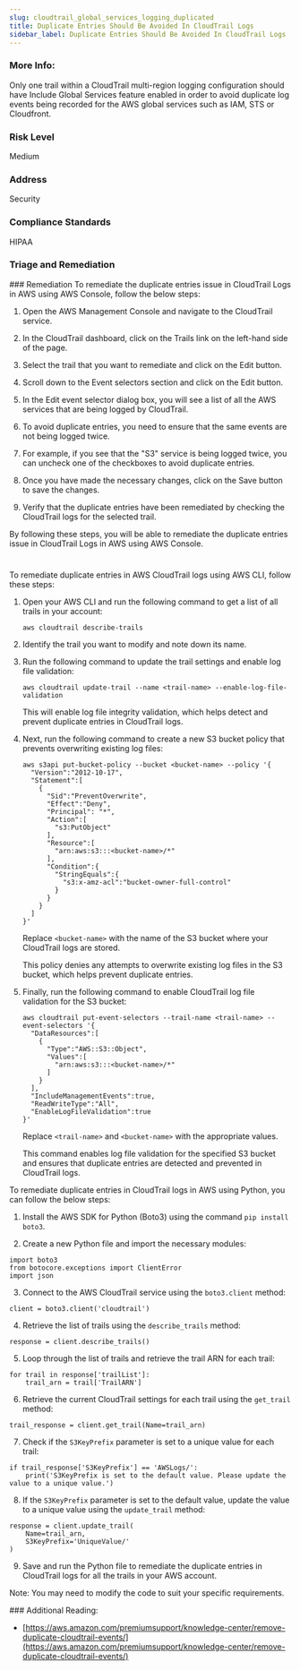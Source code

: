 ```yaml
---
slug: cloudtrail_global_services_logging_duplicated
title: Duplicate Entries Should Be Avoided In CloudTrail Logs
sidebar_label: Duplicate Entries Should Be Avoided In CloudTrail Logs
---
```


### More Info:

Only one trail within a CloudTrail multi-region logging configuration should have Include Global Services feature enabled in order to avoid duplicate log events being recorded for the AWS global services such as IAM, STS or Cloudfront.

### Risk Level

Medium

### Address

Security

### Compliance Standards

HIPAA


### Triage and Remediation
<Tabs>
<Tab title='Remediation'>
### Remediation

<AccordionGroup>
<Accordion title='Using Console' defaultOpen='true'>
To remediate the duplicate entries issue in CloudTrail Logs in AWS using AWS Console, follow the below steps:

1. Open the AWS Management Console and navigate to the CloudTrail service.

2. In the CloudTrail dashboard, click on the Trails link on the left-hand side of the page.

3. Select the trail that you want to remediate and click on the Edit button.

4. Scroll down to the Event selectors section and click on the Edit button.

5. In the Edit event selector dialog box, you will see a list of all the AWS services that are being logged by CloudTrail. 

6. To avoid duplicate entries, you need to ensure that the same events are not being logged twice. 

7. For example, if you see that the "S3" service is being logged twice, you can uncheck one of the checkboxes to avoid duplicate entries.

8. Once you have made the necessary changes, click on the Save button to save the changes.

9. Verify that the duplicate entries have been remediated by checking the CloudTrail logs for the selected trail.

By following these steps, you will be able to remediate the duplicate entries issue in CloudTrail Logs in AWS using AWS Console.

#
</Accordion>

<Accordion title='Using CLI'>
To remediate duplicate entries in AWS CloudTrail logs using AWS CLI, follow these steps:

1. Open your AWS CLI and run the following command to get a list of all trails in your account:

   ```
   aws cloudtrail describe-trails
   ```

2. Identify the trail you want to modify and note down its name.

3. Run the following command to update the trail settings and enable log file validation:

   ```
   aws cloudtrail update-trail --name <trail-name> --enable-log-file-validation
   ```

   This will enable log file integrity validation, which helps detect and prevent duplicate entries in CloudTrail logs.

4. Next, run the following command to create a new S3 bucket policy that prevents overwriting existing log files:

   ```
   aws s3api put-bucket-policy --bucket <bucket-name> --policy '{
     "Version":"2012-10-17",
     "Statement":[
       {
         "Sid":"PreventOverwrite",
         "Effect":"Deny",
         "Principal": "*",
         "Action":[
           "s3:PutObject"
         ],
         "Resource":[
           "arn:aws:s3:::<bucket-name>/*"
         ],
         "Condition":{
           "StringEquals":{
             "s3:x-amz-acl":"bucket-owner-full-control"
           }
         }
       }
     ]
   }'
   ```

   Replace `<bucket-name>` with the name of the S3 bucket where your CloudTrail logs are stored.

   This policy denies any attempts to overwrite existing log files in the S3 bucket, which helps prevent duplicate entries.

5. Finally, run the following command to enable CloudTrail log file validation for the S3 bucket:

   ```
   aws cloudtrail put-event-selectors --trail-name <trail-name> --event-selectors '{
     "DataResources":[
       {
         "Type":"AWS::S3::Object",
         "Values":[
           "arn:aws:s3:::<bucket-name>/*"
         ]
       }
     ],
     "IncludeManagementEvents":true,
     "ReadWriteType":"All",
     "EnableLogFileValidation":true
   }'
   ```

   Replace `<trail-name>` and `<bucket-name>` with the appropriate values.

   This command enables log file validation for the specified S3 bucket and ensures that duplicate entries are detected and prevented in CloudTrail logs.
</Accordion>

<Accordion title='Using Python'>
To remediate duplicate entries in CloudTrail logs in AWS using Python, you can follow the below steps:

1. Install the AWS SDK for Python (Boto3) using the command `pip install boto3`.

2. Create a new Python file and import the necessary modules:

```
import boto3
from botocore.exceptions import ClientError
import json
```

3. Connect to the AWS CloudTrail service using the `boto3.client` method:

```
client = boto3.client('cloudtrail')
```

4. Retrieve the list of trails using the `describe_trails` method:

```
response = client.describe_trails()
```

5. Loop through the list of trails and retrieve the trail ARN for each trail:

```
for trail in response['trailList']:
    trail_arn = trail['TrailARN']
```

6. Retrieve the current CloudTrail settings for each trail using the `get_trail` method:

```
trail_response = client.get_trail(Name=trail_arn)
```

7. Check if the `S3KeyPrefix` parameter is set to a unique value for each trail:

```
if trail_response['S3KeyPrefix'] == 'AWSLogs/':
    print('S3KeyPrefix is set to the default value. Please update the value to a unique value.')
```

8. If the `S3KeyPrefix` parameter is set to the default value, update the value to a unique value using the `update_trail` method:

```
response = client.update_trail(
    Name=trail_arn,
    S3KeyPrefix='UniqueValue/'
)
```

9. Save and run the Python file to remediate the duplicate entries in CloudTrail logs for all the trails in your AWS account.

Note: You may need to modify the code to suit your specific requirements.
</Accordion>

</AccordionGroup>
</Tab>
</Tabs>
### Additional Reading:

- [https://aws.amazon.com/premiumsupport/knowledge-center/remove-duplicate-cloudtrail-events/](https://aws.amazon.com/premiumsupport/knowledge-center/remove-duplicate-cloudtrail-events/) 

